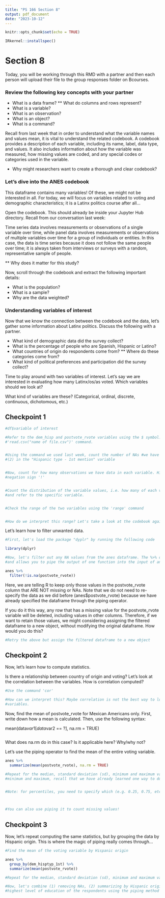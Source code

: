 ```yaml
---
title: "PS 166 Section 8"
output: pdf_document
date: "2023-10-12"
---
```


```r
knitr::opts_chunk$set(echo = TRUE)

IRkernel::installspec()

```

# Section 8

Today, you will be working through this RMD with a partner and then each person will upload their file to the group responses folder on Bcourses. 

### Review the following key concepts with your partner

* What is a data frame?
** What do columns and rows represent?
* What is a variable?
* What is an observation?
* What is an object?
* What is a command?


Recall from last week that in order to understand what the variable names and values mean, it is vital to understand the related codebook. A codebook provides a description of each variable, including its name, label, data type, and values. It also includes information about how the variable was measured, how missing values are coded, and any special codes or categories used in the variable. 

* Why might researchers want to create a thorough and clear codebook?

### Let's dive into the ANES codebook

This dataframe contains many variables! Of these, we might not be interested in all. For today, we will focus on variables related to voting and demographic characteristics; it is a Latinx politics course after all...

Open the codebook. This should already be inside your Jupyter Hub directory. Recall from our conversation last week:

Time series data involves measurements or observations of a single variable over time, while panel data involves measurements or observations of multiple variables over time for a group of individuals or entities. In this case, the data is time series because it does not follow the same people over time; it
is always taken from interviews or surveys with a random, representative sample of people. 

** Why does it matter for this study?

Now, scroll through the codebook and extract the following important details:

*  What is the population?
*  What is a sample?
*  Why are the data weighted?

### Understanding variables of interest

Now that we know the connection between the codebook and the data, let's gather some information about Latinx politics. Discuss the following with a partner.

* What kind of demographic data did the survey collect?
* What is the percentage of people who are Spanish, Hispanic or Latino?
* What countries of origin do respondents come from?
** Where do these categories come from?
* What kind of political preferences and participation did the survey collect?

Time to play around with two variables of interest. Let's say we are interested in evaluating how many Latinx/os/as voted. Which variables should we look at?


What kind of variables are these? (Categorical, ordinal, discrete, continuous, dichotomous, etc.)

## Checkpoint 1

```r
#df$variable of interest

#Refer to the dem_hisp and postvote_rvote variables using the $ symbol. Make sure to load the data first using the 
#'read.csv("name of file.csv")' command.


#Using the command we used last week, count the number of NAs #we have (1) in the entire dataset, 
#(2) in the "Hispanic type - 1st mention" variable


#Now, count for how many observations we have data in each variable. Hint: use #the sum command and is.na, plus the
#negation sign '!'


#Count the distribution of the variable values, i.e. how many of each value in the range. Use the command 'table' 
#and refer to the specific variable. 


#Check the range of the two variables using the 'range' command


#How do we interpret this range? Let's take a look at the codebook again.

```

Let's learn how to filter unwanted data.

```r

#First, let's load the package "dyplr" by running the following code

library(dplyr)

#Now, let's filter out any NA values from the anes dataframe. The %>% operator #in R comes from the dplyr package 
#and allows you to pipe the output of one function into the input of another function.

anes %>%
  filter(!is.na(postvote_rvote))

```

Here, we are telling R to keep only those values in the postvote_rvote column that ARE NOT missing or NAs. Note that we do not need to re-specify the data as we did before (anes$postvote_rvote) because we have already specified the dataframe through the piping operator.

If you do it this way, any row that has a missing value for the postvote_rvote variable will be deleted, including values in other columns. Therefore, if we want to retain those values, we might considering assigning the filtered dataframe to a new object, without modifying the original dataframe. How would you do this?

```r
#Retry the above but assign the filtered dataframe to a new object 

```

## Checkpoint 2

Now, let's learn how to compute statistics. 

Is there a relationship between country of origin and voting? Let's look at the correlation between the variables. How is correlation computed?

```r
#Use the command 'cor'

#How can we interpret this? Maybe correlation is not the best way to look at the #relationship between these two 
#variables.

```

Now, find the mean of postvote_rvote for Mexican Americans only. First, write down how a mean is calculated. Then, use the following syntax:

mean(data$var1[data$var2 == ?], na.rm = TRUE)

```r

```
What does na.rm do in this case? Is it applicable here? Why/why not?


Let's use the piping operator to find the mean of the entire voting variable.

```r

anes %>%
  summarize(mean(postvote_rvote), na.rm = TRUE)

#Repeat for the median, standard deviation (sd), minimum and maximum value, and percentiles. Before computing the 
#minimum and maximum, recall that we have already learned one way to do so...


#Note: for percentiles, you need to specify which (e.g. 0.25, 0.75, etc.)



#You can also use piping it to count missing values!


```

## Checkpoint 3

Now, let's repeat computing the same statistics, but by grouping the data by Hispanic origin. This is where the magic of piping really comes through...

```r
#Find the mean of the voting variable by Hispanic origin

anes %>%
  group_by(dem_hisptyp_1st) %>%
  summarize(mean(postvote_rvote))

#Repeat for the median, standard deviation (sd), minimum and maximum value, and 75th percentile.

```
```r

#Now, let's combine (1) removing NAs, (2) summarizing by Hispanic origin group, and (3) computing the mean of the
#highest level of education of the respondents using the piping method

```

